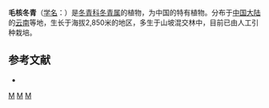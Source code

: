 {{Speciesbox 
| taxon = Ilex liana
| authority = [[胡秀英|S. Y. Hu]]
}}

'''毛核冬青'''（[[学名|学名]]：{{lang|la|''Ilex liana''}}）是[[冬青科|冬青科]][[冬青属|冬青属]]的植物，为中国的特有植物。分布于[[中国大陆|中国大陆]]的[[云南|云南]]等地，生长于海拔2,850米的地区，多生于山坡混交林中，目前已由人工引种栽培。

== 参考文献 ==
<div class="references-small">
* {{cite web| url =http://www.bioinfo.cn/db05/KmzwSpecies.php?action=view&id=14163| title =毛核冬青| work =《中国高等植物数据库全库》| publisher =中国科学院微生物研究所| author =昆明植物研究所| accessdate =2009-02-24| deadurl =yes| archiveurl =https://web.archive.org/web/20160305055914/http://www.bioinfo.cn/db05/KmzwSpecies.php?action=view&id=14163| archivedate =2016-03-05}}
</div>
{{Taxonbar|from=Q11127500}}

[[Category:冬青属|M]]
[[Category:中國特有植物|M]]
[[Category:云南植物|M]]
